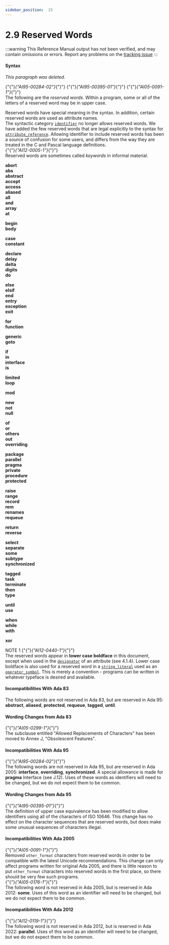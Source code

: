 ---
sidebar_position:  15
---

# 2.9 Reserved Words

:::warning
This Reference Manual output has not been verified,
and may contain omissions or errors.
Report any problems on the [tracking issue](https://github.com/ada-lang-io/ada-lang-io/issues/20)
:::



#### Syntax

<p><em>This paragraph was deleted.</em><br /></p>

<p>{"{"}<em>{"AI95-00284-02"}</em>{"}"} {"{"}<em>{"AI95-00395-01"}</em>{"}"} {"{"}<em>{"AI05-0091-1"}</em>{"}"} <br />The following are the <em>reserved words</em>. Within a program, some or all of the letters of a reserved word may be in upper case. <br /></p>

<Admonition type="aarm" aarm="discussion" title="Discussion: ">
<strong></strong>Reserved words have special meaning in the syntax. In addition, certain reserved words are used as attribute names.<br /></Admonition>

<Admonition type="aarm" aarm="note" title="Note: ">
The syntactic category <code><a href="../AA-2/AA-2.3#S0002">identifier</a></code> no longer allows reserved words. We have added the few reserved words that are legal explicitly to the syntax for <code><a href="../AA-4/AA-4.1#S0100">attribute_reference</a></code>. Allowing identifier to include reserved words has been a source of confusion for some users, and differs from the way they are treated in the C and Pascal language definitions.<br /></Admonition>

<Admonition type="aarm" aarm="note" title="Note: ">
{"{"}<em>{"AI12-0005-1"}</em>{"}"} <br />Reserved words are sometimes called <em>keywords</em>  in informal material. <br /></Admonition>

<p><strong>abort</strong><br /><strong>abs</strong><br /><strong>abstract</strong><br /><strong>accept</strong><br /><strong>access</strong><br /><strong>aliased</strong><br /><strong>all</strong><br /><strong>and</strong><br /><strong>array</strong><br /><strong>at</strong><br /></p>

<p><strong>begin</strong><br /><strong>body</strong><br /></p>

<p><strong>case</strong><br /><strong>constant</strong><br /></p>

<p><strong>declare</strong><br /><strong>delay</strong><br /><strong>delta</strong><br /><strong>digits</strong><br /><strong>do</strong><br /></p>

<p><strong>else</strong><br /><strong>elsif</strong><br /><strong>end</strong><br /><strong>entry</strong><br /><strong>exception</strong><br /><strong>exit</strong><br /></p>

<p><strong>for</strong><br /><strong>function</strong><br /></p>

<p><strong>generic</strong><br /><strong>goto</strong><br /></p>

<p><strong>if</strong><br /><strong>in</strong><br /><strong>interface</strong><br /><strong>is</strong><br /></p>

<p><strong>limited</strong><br /><strong>loop</strong><br /></p>

<p><strong>mod</strong><br /></p>

<p><strong>new</strong><br /><strong>not</strong><br /><strong>null</strong><br /></p>

<p><strong>of</strong><br /><strong>or</strong><br /><strong>others</strong><br /><strong>out</strong><br /><strong>overriding</strong><br /></p>

<p><strong>package</strong><br /><strong>parallel</strong><br /><strong>pragma</strong><br /><strong>private</strong><br /><strong>procedure</strong><br /><strong>protected</strong><br /></p>

<p><strong>raise</strong><br /><strong>range</strong><br /><strong>record</strong><br /><strong>rem</strong><br /><strong>renames</strong><br /><strong>requeue</strong><br /></p>

<p><strong>return</strong><br /><strong>reverse</strong><br /></p>

<p><strong>select</strong><br /><strong>separate</strong><br /><strong>some</strong><br /><strong>subtype</strong><br /><strong>synchronized</strong><br /></p>

<p><strong>tagged</strong><br /><strong>task</strong><br /><strong>terminate</strong><br /><strong>then</strong><br /><strong>type</strong><br /></p>

<p><strong>until</strong><br /><strong>use</strong><br /></p>

<p><strong>when</strong><br /><strong>while</strong><br /><strong>with</strong><br /></p>

<p><strong>xor</strong><br /></p>

<Admonition type="aarm" aarm="note" title="Note: ">
NOTE 1   {"{"}<em>{"AI12-0440-1"}</em>{"}"} <br />The reserved words appear in <strong>lower case boldface</strong> in this document, except when used in the <code><a href="../AA-6/AA-6.1#S0199">designator</a></code> of an attribute (see 4.1.4). Lower case boldface is also used for a reserved word in a <code><a href="../AA-2/AA-2.6#S0016">string_literal</a></code> used as an <code><a href="../AA-6/AA-6.1#S0202">operator_symbol</a></code>. This is merely a convention - programs can be written in whatever typeface is desired and available. <br /></Admonition>


#### Incompatibilities With Ada 83

<Admonition type="aarm" aarm="note" title="Note: ">
The following words are not reserved in Ada 83, but are reserved in Ada 95: <strong>abstract</strong>, <strong>aliased</strong>, <strong>protected</strong>, <strong>requeue</strong>, <strong>tagged</strong>, <strong>until</strong>. <br /></Admonition>


#### Wording Changes from Ada 83

<Admonition type="aarm" aarm="note" title="Note: ">
{"{"}<em>{"AI05-0299-1"}</em>{"}"} <br />The subclause entitled "Allowed Replacements of Characters" has been moved to Annex J, "Obsolescent Features". <br /></Admonition>


#### Incompatibilities With Ada 95

<Admonition type="aarm" aarm="note" title="Note: ">
{"{"}<em>{"AI95-00284-02"}</em>{"}"} <br />The following words are not reserved in Ada 95, but are reserved in Ada 2005: <strong>interface</strong>, <strong>overriding</strong>, <strong>synchronized</strong>. A special allowance is made for <strong>pragma</strong> Interface (see J.12). Uses of these words as identifiers will need to be changed, but we do not expect them to be common. <br /></Admonition>


#### Wording Changes from Ada 95

<Admonition type="aarm" aarm="note" title="Note: ">
{"{"}<em>{"AI95-00395-01"}</em>{"}"} <br />The definition of upper case equivalence has been modified to allow identifiers using all of the characters of ISO 10646. This change has no effect on the character sequences that are reserved words, but does make some unusual sequences of characters illegal. <br /></Admonition>


#### Incompatibilities With Ada 2005

<Admonition type="aarm" aarm="correction" title="Correction:">
{"{"}<em>{"AI05-0091-1"}</em>{"}"} <strong><br /></strong> Removed <code>other_format</code> characters from reserved words in order to be compatible with the latest Unicode recommendations. This change can only affect programs written for original Ada 2005, and there is little reason to put <code>other_format</code> characters into reserved words in the first place, so there should be very few such programs.<br /></Admonition>

<Admonition type="aarm" aarm="note" title="Note: ">
{"{"}<em>{"AI05-0176-1"}</em>{"}"} <br />The following word is not reserved in Ada 2005, but is reserved in Ada 2012: <strong>some</strong>. Uses of this word as an identifier will need to be changed, but we do not expect them to be common. <br /></Admonition>


#### Incompatibilities With Ada 2012

<Admonition type="aarm" aarm="note" title="Note: ">
{"{"}<em>{"AI12-0119-1"}</em>{"}"} <br />The following word is not reserved in Ada 2012, but is reserved in Ada 2022: <strong>parallel</strong>. Uses of this word as an identifier will need to be changed, but we do not expect them to be common. <br /></Admonition>

